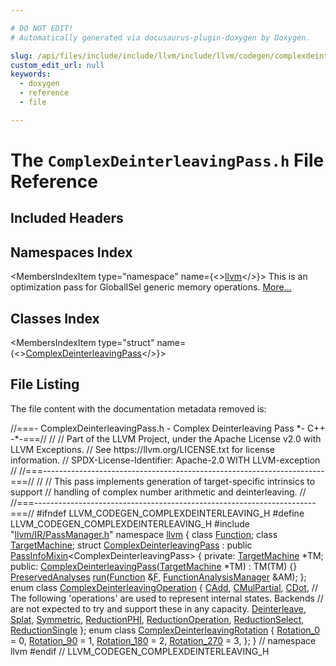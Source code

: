 ```yaml
---

# DO NOT EDIT!
# Automatically generated via docusaurus-plugin-doxygen by Doxygen.

slug: /api/files/include/include/llvm/include/llvm/codegen/complexdeinterleavingpass-h
custom_edit_url: null
keywords:
  - doxygen
  - reference
  - file

---
```





# The `ComplexDeinterleavingPass.h` File Reference

<DoxygenPage pluginConfig={pluginConfig}>



## Included Headers

<IncludesList>
<IncludesListItem
  filePath="llvm/IR/PassManager.h"
  permalink="/docs/api/files/include/include/llvm/include/llvm/ir/passmanager-h"
  isLocal="true" />
</IncludesList>

## Namespaces Index

<MembersIndex>

<MembersIndexItem
  type="namespace"
  name={<><a href="/docs/api/namespaces/llvm">llvm</a></>}>
This is an optimization pass for GlobalISel generic memory operations. <a href="/docs/api/namespaces/llvm/#details">More...</a>
</MembersIndexItem>

</MembersIndex>

## Classes Index

<MembersIndex>

<MembersIndexItem
  type="struct"
  name={<><a href="/docs/api/structs/llvm/complexdeinterleavingpass">ComplexDeinterleavingPass</a></>}>
</MembersIndexItem>

</MembersIndex>


## File Listing

The file content with the documentation metadata removed is:

<ProgramListing>

<Link id="l00001" /><CodeLine lineNumber="1"><span class="doxyHighlightComment">//===- ComplexDeinterleavingPass.h - Complex Deinterleaving Pass &#42;- C++ -&#42;-===//</span></CodeLine>
<Link id="l00002" /><CodeLine lineNumber="2"><span class="doxyHighlightComment">//</span></CodeLine>
<Link id="l00003" /><CodeLine lineNumber="3"><span class="doxyHighlightComment">// Part of the LLVM Project, under the Apache License v2.0 with LLVM Exceptions.</span></CodeLine>
<Link id="l00004" /><CodeLine lineNumber="4"><span class="doxyHighlightComment">// See https://llvm.org/LICENSE.txt for license information.</span></CodeLine>
<Link id="l00005" /><CodeLine lineNumber="5"><span class="doxyHighlightComment">// SPDX-License-Identifier: Apache-2.0 WITH LLVM-exception</span></CodeLine>
<Link id="l00006" /><CodeLine lineNumber="6"><span class="doxyHighlightComment">//</span></CodeLine>
<Link id="l00007" /><CodeLine lineNumber="7"><span class="doxyHighlightComment">//===----------------------------------------------------------------------===//</span></CodeLine>
<Link id="l00008" /><CodeLine lineNumber="8"><span class="doxyHighlightComment">//</span></CodeLine>
<Link id="l00009" /><CodeLine lineNumber="9"><span class="doxyHighlightComment">// This pass implements generation of target-specific intrinsics to support</span></CodeLine>
<Link id="l00010" /><CodeLine lineNumber="10"><span class="doxyHighlightComment">// handling of complex number arithmetic and deinterleaving.</span></CodeLine>
<Link id="l00011" /><CodeLine lineNumber="11"><span class="doxyHighlightComment">//</span></CodeLine>
<Link id="l00012" /><CodeLine lineNumber="12"><span class="doxyHighlightComment">//===----------------------------------------------------------------------===//</span></CodeLine>
<Link id="l00013" /><CodeLine lineNumber="13"></CodeLine>
<Link id="l00014" /><CodeLine lineNumber="14"><span class="doxyHighlightPreprocessor">#ifndef LLVM&#95;CODEGEN&#95;COMPLEXDEINTERLEAVING&#95;H</span></CodeLine>
<Link id="l00015" /><CodeLine lineNumber="15"><span class="doxyHighlightPreprocessor">#define LLVM&#95;CODEGEN&#95;COMPLEXDEINTERLEAVING&#95;H</span></CodeLine>
<Link id="l00016" /><CodeLine lineNumber="16"></CodeLine>
<Link id="l00017" /><CodeLine lineNumber="17"><span class="doxyHighlightPreprocessor">#include &quot;<a href="/docs/api/files/include/include/llvm/include/llvm/ir/passmanager-h">llvm/IR/PassManager.h</a>&quot;</span></CodeLine>
<Link id="l00018" /><CodeLine lineNumber="18"></CodeLine>
<Link id="l00019" /><CodeLine lineNumber="19"><span class="doxyHighlightKeyword">namespace </span><span class="doxyHighlight"><a href="/docs/api/namespaces/llvm">llvm</a> &#123;</span></CodeLine>
<Link id="l00020" /><CodeLine lineNumber="20"></CodeLine>
<Link id="l00021" /><CodeLine lineNumber="21"><span class="doxyHighlightKeyword">class </span><span class="doxyHighlight"><a href="/docs/api/classes/llvm/function">Function</a>;</span></CodeLine>
<Link id="l00022" /><CodeLine lineNumber="22"><span class="doxyHighlightKeyword">class </span><span class="doxyHighlight"><a href="/docs/api/classes/llvm/targetmachine">TargetMachine</a>;</span></CodeLine>
<Link id="l00023" /><CodeLine lineNumber="23"></CodeLine>
<Link id="l00024" /><CodeLine lineNumber="24" lineLink="/docs/api/structs/llvm/complexdeinterleavingpass"><span class="doxyHighlightKeyword">struct </span><span class="doxyHighlight"><a href="/docs/api/structs/llvm/complexdeinterleavingpass/#a13a5edb9a3a97851d82e18746da96502">ComplexDeinterleavingPass</a></span></CodeLine>
<Link id="l00025" /><CodeLine lineNumber="25"><span class="doxyHighlight">    : </span><span class="doxyHighlightKeyword">public</span><span class="doxyHighlight"> <a href="/docs/api/structs/llvm/passinfomixin">PassInfoMixin</a>&lt;ComplexDeinterleavingPass&gt; &#123;</span></CodeLine>
<Link id="l00026" /><CodeLine lineNumber="26"><span class="doxyHighlightKeyword">private</span><span class="doxyHighlight">:</span></CodeLine>
<Link id="l00027" /><CodeLine lineNumber="27"><span class="doxyHighlight">  <a href="/docs/api/classes/llvm/targetmachine">TargetMachine</a> &#42;TM;</span></CodeLine>
<Link id="l00028" /><CodeLine lineNumber="28"></CodeLine>
<Link id="l00029" /><CodeLine lineNumber="29"><span class="doxyHighlightKeyword">public</span><span class="doxyHighlight">:</span></CodeLine>
<Link id="l00030" /><CodeLine lineNumber="30" lineLink="/docs/api/structs/llvm/complexdeinterleavingpass/#a13a5edb9a3a97851d82e18746da96502"><span class="doxyHighlight">  <a href="/docs/api/structs/llvm/complexdeinterleavingpass/#a13a5edb9a3a97851d82e18746da96502">ComplexDeinterleavingPass</a>(<a href="/docs/api/classes/llvm/targetmachine">TargetMachine</a> &#42;TM) : TM(TM) &#123;&#125;</span></CodeLine>
<Link id="l00031" /><CodeLine lineNumber="31"></CodeLine>
<Link id="l00032" /><CodeLine lineNumber="32"><span class="doxyHighlight">  <a href="/docs/api/classes/llvm/preservedanalyses">PreservedAnalyses</a> <a href="/docs/api/structs/llvm/complexdeinterleavingpass/#aa41892eb6184fda37101c5488412abc5">run</a>(<a href="/docs/api/classes/llvm/function">Function</a> &amp;<a href="/docs/api/files/lib/lib/support/md5-cpp/#a96d73bbd7af15cb1fc38c3f4a3bd82e9">F</a>, <a href="/docs/api/namespaces/llvm/#adce09a5a0de0e3177eb00e932734af2f">FunctionAnalysisManager</a> &amp;AM);</span></CodeLine>
<Link id="l00033" /><CodeLine lineNumber="33"><span class="doxyHighlight">&#125;;</span></CodeLine>
<Link id="l00034" /><CodeLine lineNumber="34"></CodeLine>
<Link id="l00035" /><CodeLine lineNumber="35" lineLink="/docs/api/namespaces/llvm/#a766456df1dd21e804cd4596304e10764"><span class="doxyHighlightKeyword">enum class</span><span class="doxyHighlight"> <a href="/docs/api/namespaces/llvm/#a766456df1dd21e804cd4596304e10764">ComplexDeinterleavingOperation</a> &#123;</span></CodeLine>
<Link id="l00036" /><CodeLine lineNumber="36" lineLink="/docs/api/namespaces/llvm/#a766456df1dd21e804cd4596304e10764a8a6707a9048ed67adda5b5ade0ecdd41"><span class="doxyHighlight">  <a href="/docs/api/namespaces/llvm/#a766456df1dd21e804cd4596304e10764a8a6707a9048ed67adda5b5ade0ecdd41">CAdd</a>,</span></CodeLine>
<Link id="l00037" /><CodeLine lineNumber="37" lineLink="/docs/api/namespaces/llvm/#a766456df1dd21e804cd4596304e10764a9088901adcdb08d0856fd32e6e61e320"><span class="doxyHighlight">  <a href="/docs/api/namespaces/llvm/#a766456df1dd21e804cd4596304e10764a9088901adcdb08d0856fd32e6e61e320">CMulPartial</a>,</span></CodeLine>
<Link id="l00038" /><CodeLine lineNumber="38" lineLink="/docs/api/namespaces/llvm/#a766456df1dd21e804cd4596304e10764a499d32d25a946dc992b9b13e2941a2a5"><span class="doxyHighlight">  <a href="/docs/api/namespaces/llvm/#a766456df1dd21e804cd4596304e10764a499d32d25a946dc992b9b13e2941a2a5">CDot</a>,</span></CodeLine>
<Link id="l00039" /><CodeLine lineNumber="39"><span class="doxyHighlight">  </span><span class="doxyHighlightComment">// The following &#39;operations&#39; are used to represent internal states. Backends</span></CodeLine>
<Link id="l00040" /><CodeLine lineNumber="40"><span class="doxyHighlight">  </span><span class="doxyHighlightComment">// are not expected to try and support these in any capacity.</span></CodeLine>
<Link id="l00041" /><CodeLine lineNumber="41" lineLink="/docs/api/namespaces/llvm/#a766456df1dd21e804cd4596304e10764a8910da3aadda5afd2fcfedc1c16ba413"><span class="doxyHighlight">  <a href="/docs/api/namespaces/llvm/#a766456df1dd21e804cd4596304e10764a8910da3aadda5afd2fcfedc1c16ba413">Deinterleave</a>,</span></CodeLine>
<Link id="l00042" /><CodeLine lineNumber="42" lineLink="/docs/api/namespaces/llvm/#a766456df1dd21e804cd4596304e10764a5b9bf50c6579a978e5c1104bf8787651"><span class="doxyHighlight">  <a href="/docs/api/namespaces/llvm/#a766456df1dd21e804cd4596304e10764a5b9bf50c6579a978e5c1104bf8787651">Splat</a>,</span></CodeLine>
<Link id="l00043" /><CodeLine lineNumber="43" lineLink="/docs/api/namespaces/llvm/#a766456df1dd21e804cd4596304e10764af334649ef5e5d0ffe200751d07012626"><span class="doxyHighlight">  <a href="/docs/api/namespaces/llvm/#a766456df1dd21e804cd4596304e10764af334649ef5e5d0ffe200751d07012626">Symmetric</a>,</span></CodeLine>
<Link id="l00044" /><CodeLine lineNumber="44" lineLink="/docs/api/namespaces/llvm/#a766456df1dd21e804cd4596304e10764a7e0afd812322cc3df61503f4fa3b429b"><span class="doxyHighlight">  <a href="/docs/api/namespaces/llvm/#a766456df1dd21e804cd4596304e10764a7e0afd812322cc3df61503f4fa3b429b">ReductionPHI</a>,</span></CodeLine>
<Link id="l00045" /><CodeLine lineNumber="45" lineLink="/docs/api/namespaces/llvm/#a766456df1dd21e804cd4596304e10764acaa30b74bf63d3bf50aa41b37f540557"><span class="doxyHighlight">  <a href="/docs/api/namespaces/llvm/#a766456df1dd21e804cd4596304e10764acaa30b74bf63d3bf50aa41b37f540557">ReductionOperation</a>,</span></CodeLine>
<Link id="l00046" /><CodeLine lineNumber="46" lineLink="/docs/api/namespaces/llvm/#a766456df1dd21e804cd4596304e10764afef40ef386ebeafeaa3c520f0209616b"><span class="doxyHighlight">  <a href="/docs/api/namespaces/llvm/#a766456df1dd21e804cd4596304e10764afef40ef386ebeafeaa3c520f0209616b">ReductionSelect</a>,</span></CodeLine>
<Link id="l00047" /><CodeLine lineNumber="47" lineLink="/docs/api/namespaces/llvm/#a766456df1dd21e804cd4596304e10764a5822996f6db7cb25161ba0deb37b365b"><span class="doxyHighlight">  <a href="/docs/api/namespaces/llvm/#a766456df1dd21e804cd4596304e10764a5822996f6db7cb25161ba0deb37b365b">ReductionSingle</a></span></CodeLine>
<Link id="l00048" /><CodeLine lineNumber="48"><span class="doxyHighlight">&#125;;</span></CodeLine>
<Link id="l00049" /><CodeLine lineNumber="49"></CodeLine>
<Link id="l00050" /><CodeLine lineNumber="50" lineLink="/docs/api/namespaces/llvm/#a9ffbf98bd55746f804742b79f524ac7f"><span class="doxyHighlightKeyword">enum class</span><span class="doxyHighlight"> <a href="/docs/api/namespaces/llvm/#a9ffbf98bd55746f804742b79f524ac7f">ComplexDeinterleavingRotation</a> &#123;</span></CodeLine>
<Link id="l00051" /><CodeLine lineNumber="51" lineLink="/docs/api/namespaces/llvm/#a9ffbf98bd55746f804742b79f524ac7faafb4bd6c6c7c33ed7116899246e16532"><span class="doxyHighlight">  <a href="/docs/api/namespaces/llvm/#a9ffbf98bd55746f804742b79f524ac7faafb4bd6c6c7c33ed7116899246e16532">Rotation&#95;0</a> = 0,</span></CodeLine>
<Link id="l00052" /><CodeLine lineNumber="52" lineLink="/docs/api/namespaces/llvm/#a9ffbf98bd55746f804742b79f524ac7fad3d2ab4f01286661a3d4e97a4b362b9c"><span class="doxyHighlight">  <a href="/docs/api/namespaces/llvm/#a9ffbf98bd55746f804742b79f524ac7fad3d2ab4f01286661a3d4e97a4b362b9c">Rotation&#95;90</a> = 1,</span></CodeLine>
<Link id="l00053" /><CodeLine lineNumber="53" lineLink="/docs/api/namespaces/llvm/#a9ffbf98bd55746f804742b79f524ac7fa67bcbfc5d682f66020eb30bdd0bf2972"><span class="doxyHighlight">  <a href="/docs/api/namespaces/llvm/#a9ffbf98bd55746f804742b79f524ac7fa67bcbfc5d682f66020eb30bdd0bf2972">Rotation&#95;180</a> = 2,</span></CodeLine>
<Link id="l00054" /><CodeLine lineNumber="54" lineLink="/docs/api/namespaces/llvm/#a9ffbf98bd55746f804742b79f524ac7fa982956baaa7aa7989b38a9378f00bdbd"><span class="doxyHighlight">  <a href="/docs/api/namespaces/llvm/#a9ffbf98bd55746f804742b79f524ac7fa982956baaa7aa7989b38a9378f00bdbd">Rotation&#95;270</a> = 3,</span></CodeLine>
<Link id="l00055" /><CodeLine lineNumber="55"><span class="doxyHighlight">&#125;;</span></CodeLine>
<Link id="l00056" /><CodeLine lineNumber="56"></CodeLine>
<Link id="l00057" /><CodeLine lineNumber="57"><span class="doxyHighlight">&#125; </span><span class="doxyHighlightComment">// namespace llvm</span></CodeLine>
<Link id="l00058" /><CodeLine lineNumber="58"></CodeLine>
<Link id="l00059" /><CodeLine lineNumber="59"><span class="doxyHighlightPreprocessor">#endif </span><span class="doxyHighlightComment">// LLVM&#95;CODEGEN&#95;COMPLEXDEINTERLEAVING&#95;H</span></CodeLine>

</ProgramListing>


</DoxygenPage>
